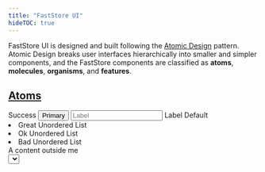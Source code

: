 ```yaml
---
title: "FastStore UI"
hideTOC: true
---
```

FastStore UI is designed and built following the [Atomic Design](https://bradfrost.com/blog/post/atomic-web-design/) pattern.
Atomic Design breaks user interfaces hierarchically into smaller and simpler components, and the FastStore components are classified as **atoms**, **molecules**, **organisms**, and **features**.

## [Atoms](https://developers.vtex.com/docs/guides/faststore/atoms-overview)

<CardList columns={4}>
  <CardItem
    title="Badge"
    description="Badges are status descriptors used to emphasize an item's state."
    actionPath="/docs/guides/faststore/atoms-badge"
  >
    <Badge variant="success">Success</Badge>
  </CardItem>
  <CardItem
    title="Button"
    description="Buttons indicate actions that users can take, like adding an item to the cart."
    actionPath="/docs/guides/faststore/atoms-button"
  >
    <Button variant="primary">Primary</Button>
  </CardItem>
  <CardItem
    title="Checkbox"
    description="Checkboxes allow users to toggle an option on or off."
    actionPath="/docs/guides/faststore/atoms-checkbox"
  >
    <Checkbox checked readOnly />
  </CardItem>
  <CardItem
    title="Icon"
    description="Icons are simplified graphics used to represent concepts and help users navigate the UI."
    actionPath="/docs/guides/faststore/atoms-icon"
  >
    <Icon name="ShoppingCart" weight="regular" width={24} height={24} />
  </CardItem>
  <CardItem
    title="Input"
    description="Fields used to get user inputs."
    actionPath="/docs/guides/faststore/atoms-input"
  >
    <Input placeholder="Label" id="inputfield-default" />
  </CardItem>
  <CardItem
    title="Label"
    description="Describes the meaning of input fields."
    actionPath="/docs/guides/faststore/atoms-label"
  >
    <Label>Label</Label>
  </CardItem>
  <CardItem
    title="Link"
    description="Performs the same behavior of a regular anchor tag (`a`), but can be used as any HTML tag and component."
    actionPath="/docs/guides/faststore/atoms-link"
  >
    <Link variant="default">Default</Link>
  </CardItem>
  <CardItem
    title="List"
    description="Lists group related content. They can be ordered or unordered."
    actionPath="/docs/guides/faststore/atoms-list"
  >
    <List marker>
      <li>Great Unordered List</li>
      <li>Ok Unordered List</li>
      <li>Bad Unordered List</li>
    </List>
  </CardItem>
  <CardItem
    title="Loader"
    description="Loaders provide a visual cue that an action is being processed."
    actionPath="/docs/guides/faststore/atoms-loader"
  >
    <Loader />
  </CardItem>
  <CardItem
    title="Overlay"
    description="Overlays provide contextual information on top of the current layer of the interface."
    actionPath="/docs/guides/faststore/atoms-overlay"
  >
    <div
      style={{
        position: 'relative',
        height: '8rem',
        width: '100%',
        textAlign: 'center',
      }}
    >
      A content outside me
      <Overlay style={{ position: 'absolute' }} />
    </div>
  </CardItem>
  <CardItem
    title="Price"
    description="Used to display the price of a given product, discount and total values."
    actionPath="/docs/guides/faststore/atoms-price"
  >
    <Price value={62.5} variant="selling" />
  </CardItem>
  <CardItem
    title="Radio"
    description="Allow users to select one option from a set."
    actionPath="/docs/guides/faststore/atoms-radio"
  >
    <Radio checked readOnly />
  </CardItem>
  <CardItem
    title="Select"
    description="Select components allow users to pick an option from a predefined list."
    actionPath="/docs/guides/faststore/atoms-select"
  >
    <Select
      id="select-overview-default"
      options={{
        great: 'Great',
        ok: 'Ok',
        bad: 'Bad',
      }}
    />
  </CardItem>
  <CardItem
    title="Skeleton"
    description="Improves the store's experience and perceived performance through loading placeholders."
    actionPath="/docs/guides/faststore/atoms-skeleton"
  >
    <Skeleton size={{ width: '150px', height: '80px' }} borderRadius="32px" />
  </CardItem>
  <CardItem
    title="Slider"
    description="Allows users to select a single value from a range."
    actionPath="/docs/guides/faststore/atoms-slider"
  >
    <Slider
      max={{ absolute: 500, selected: 250 }}
      min={{ absolute: 0, selected: 100 }}
      absoluteValuesLabel={{ min: '0', max: '500' }}
    />
  </CardItem>
  <CardItem
    title="SROnly"
    description="Hides an element visually. Improve accessibility by providing text to screen readers when applied."
    actionPath="/docs/guides/faststore/atoms-sr-only"
  >
    <SROnly text="visually hidden text" />
  </CardItem>
</CardList>

---

## [Molecules](https://developers.vtex.com/docs/guides/faststore/molecules-overview)

<CardList columns={3}>
  <CardItem
    title="Accordion"
    description="Displays an expandable/collapsible list of items."
    actionPath="/docs/guides/faststore/molecules-accordion"
  >
    <UsageAccordionMultiple/>
  </CardItem>
  <CardItem
    title="Alert"
    description="Displays short messages related to the behavior of a system, feature or page."
    actionPath="/docs/guides/faststore/molecules-alert"
  >
    <Alert link={{ children: 'Link', href: '#' }} dismissible>
      Alert message
    </Alert>
  </CardItem>
  <CardItem
    title="Breadcrumb"
    description="Indicates the user's location in a website hierarchy."
    actionPath="/docs/guides/faststore/molecules-breadcrumb"
    zoomOut
  >
    <Breadcrumb breadcrumbList={breadcrumbList} />
  </CardItem>
  <CardItem
    title="BuyButton"
    description="Intends to send the user to the checkout/cart step directly."
    actionPath="/docs/guides/faststore/molecules-buy-button"
  >
    <BuyButton>Buy Now</BuyButton>
  </CardItem>

  <CardItem
    title="Card"
    description="A card with a header and body, ideal for displaying products, messages, or store information."
    actionPath="/docs/guides/faststore/molecules-card"
  >
    <Card
      iconName="PlusCircle"
      title="Card with Icon"
      style={{width: '300px'}}>
      <h1> Message </h1>
    </Card>
  </CardItem>

  <CardItem
    title="Carousel"
    description="Slides through multiple elements using custom controls."
    actionPath="/docs/guides/faststore/molecules-carousel"
  >
    <CarouselUsage />
  </CardItem>
  <CardItem
    title="CartItem"
    description="Used to present the summarized information of a product inside the Cart."
    actionPath="/docs/guides/faststore/molecules-cart-item"
  >
    <CartItemExample/>
  </CardItem>
  <CardItem
    title="CheckboxField"
    description="Wraps a `Checkbox` input and its corresponding `Label`. It allows users to select one option from a set."
    actionPath="/docs/guides/faststore/molecules-checkbox-field"
  >
    <CheckboxField label="Default" id="checkboxfield-default" />
  </CardItem>
  <CardItem
    title="DiscountBadge"
    description="A custom `Badge` that display product's discounts."
    actionPath="/docs/guides/faststore/molecules-discount-badge"
  >
    <DiscountBadge listPrice={80} spotPrice={40} />
  </CardItem>
  <CardItem
    title="Dropdown"
    description="Displays a set of actions/items to the user, usually used to show a menu of options."
    actionPath="/docs/guides/faststore/molecules-dropdown"
  >
    <Dropdown>
      <DropdownButton icon={<Icon name="CaretDown" />}>
        {'Dropdown'}
      </DropdownButton>
      <DropdownMenu>
        <DropdownItem icon={<Icon name="ArrowElbowDownRight" />}>
          {'Dropdown Item 1'}
        </DropdownItem>
        <DropdownItem icon={<Icon name="ArrowElbowDownRight" />}>
          {'Dropdown Item 2'}
        </DropdownItem>
      </DropdownMenu>
    </Dropdown>
  </CardItem>
  <CardItem
    title="Gift"
    description="Displays an additional item to purchase as a gift."
    actionPath="/docs/guides/faststore/molecules-gift"
  >
    <Gift icon={<Icon name="Tag" />}>
      <GiftImage>
        <img
          src="https://storeframework.vtexassets.com/arquivos/ids/190902/unsplash-magic-mouse.jpg?v=637800136963870000"
          alt="Magicwhite"
          width={89}
          height={89}
        />
      </GiftImage>
      <GiftContent
        productName="Apple Magic Mouse"
        price={{ value: 999, listPrice: 999, formatter: useFormattedPrice }}
      />
    </Gift>
  </CardItem>
  <CardItem
    title="IconButton"
    description="icons that trigger some sort of action, such as adding an item to the cart."
    actionPath="/docs/guides/faststore/molecules-icon-button"
  >
    <IconButton icon={<Icon name="ShoppingCart" />} aria-label="Buy" />
  </CardItem>
  <CardItem
    title="InputField"
    description="Wraps an `Input` and its corresponding `Label`."
    actionPath="/docs/guides/faststore/molecules-input-field"
  >
    <InputField label="Input w/ Action" id="inputfield-action" actionable />
  </CardItem>
  <CardItem
    title="Link Button"
    description="Visuallly replicates a `Button`, however acts as a link to navigate users between pages."
    actionPath="/docs/guides/faststore/molecules-link-button"
  >
    <LinkButton href="#">Link Button</LinkButton>
  </CardItem>
  <CardItem
    title="Modal"
    description="Are dialog windows that sit on top of an application's main view."
    actionPath="/docs/guides/faststore/molecules-modal"
  >
    <UIProvider>
      <ModalBase />
    </UIProvider>
  </CardItem>
  <CardItem
    title="Navbar Links"
    description="Used to display a set of navigation links that self adapts on mobile or desktop screens."
    actionPath="/docs/guides/faststore/molecules-navbar-links"
    zoomOut
  >
    <NavbarLinksUsage />
  </CardItem>
  <CardItem
    title="Order Summary"
    description="Provides a summary of the items in the cart, including the total price, related shipping tax, and discounts."
    actionPath="/docs/guides/faststore/molecules-order-summary"
    fullWidth
  >
    <OrderSummary
      subtotalLabel="Subtotal (3 products)"
      subtotalValue={useFormattedPrice(1200)}
      discountValue={`-${useFormattedPrice(100)}`}
      totalValue={useFormattedPrice(1100)}
    />
  </CardItem>
  <CardItem
    title="Product Card"
    description="Displays summarized information about a product."
    actionPath="/docs/guides/faststore/molecules-product-card"
  >
    <ProductCard bordered>
      <ProductCardImage>
        <img
          data-fs-image
          src={product.image[1].url}
          alt={product.image[1].alternateName}
        />
      </ProductCardImage>
      <ProductCardContent
        title="Mouse"
        price={{
          value: product.offers.offers[0].price,
          listPrice: product.offers.offers[0].listPrice,
          formatter: useFormattedPrice,
        }}
        ratingValue={3.5}
      />
    </ProductCard>
  </CardItem>
   <CardItem
    title="ProductPrice"
    description="Displays the product's listing and spot price."
    actionPath="/components/molecules/product-price"
  >
    <ProductPrice
      value={950.04}
      listPrice={999}
      formatter={useFormattedPrice}
    />
  </CardItem>
  <CardItem
    title="Product Title"
    description="Used on Product Details Page, wraps the product name, a product label and the rating."
    actionPath="/docs/guides/faststore/molecules-product-title"
  >
    <ProductTitle
      title={<h1>Apple Mouse</h1>}
      label={<DiscountBadge size="big" listPrice={100} spotPrice={90} />}
      refNumber="99995945"
      ratingValue={4}
    />
  </CardItem>
  <CardItem
    title="Quantity Selector"
    description="Allows customers to select the quantity of a given product to purchase."
    actionPath="/docs/guides/faststore/molecules-quantity-selector"
  >
    <QuantitySelector min={1} max={10} initial={5} />
  </CardItem>
  <CardItem
    title="Radio Field"
    description="Wraps a `Radio` input and its corresponding `Label`. It allows users to select one option from a set."
    actionPath="/docs/guides/faststore/molecules-radio-field"
  >
    <RadioField label="Checked" id="radiofield-checked" checked readOnly />
  </CardItem>
  <CardItem
    title="Radio Group"
    description="Allows users to select a single option from a list of two or more mutually exclusive options."
    actionPath="/docs/guides/faststore/molecules-radio-group"
  >
    <RadioGroup name="radiogroup">
      <RadioField label="First" name="radiogroup" id="radiofield-first" />
      <RadioField label="Second" name="radiogroup" id="radiofield-second" />
      <RadioField label="Third" name="radiogroup" id="radiofield-third" />
    </RadioGroup>
  </CardItem>
  <CardItem
    title="Rating"
    description="Displays the average rating of a product based on other shoppers' feedback and reviews."
    actionPath="/docs/guides/faststore/molecules-rating"
  >
    <Rating value={3.5} icon={<Icon name="Star" />} />
  </CardItem>
  <CardItem
    title="Region Bar"
    description="Trigger the `RegionModal` and is part of `Regionalization` feature."
    actionPath="/docs/guides/faststore/molecules-region-bar"
  >
    <RegionBar icon={<Icon name="MapPin" />} label="Set your location" />
  </CardItem>
  <CardItem
    title="Search Auto Complete"
    description="Lists auto completing suggestions based on searched term. This component is part of the `Search` feature."
    actionPath="/docs/guides/faststore/molecules-search-auto-complete"
  >
    <SearchAutoComplete>
      {suggestions?.map((suggestion) => (
        <SearchAutoCompleteTerm
          key={suggestion.value}
          term={searchContent}
          suggestion={suggestion.value}
          linkProps={{ href: '#' }}
        />
      ))}
    </SearchAutoComplete>
  </CardItem>
  <CardItem
    title="Search Dropdown"
    description="Combines all `Search` components to show all options in `SearchInput`. This component is part of the `Search` feature."
    actionPath="/docs/guides/faststore/molecules-search-dropdown"
    zoomOut
  >
    <SearchDropdownUsage term="App" products={product} />
  </CardItem>
  <CardItem
    title="Search History"
    description="Responsible for showing the latest terms searched by a user. This component is part of the `Search` feature."
    actionPath="/docs/guides/faststore/molecules-search-history"
  >
    <SearchHistory title="History">
      <SearchHistoryTerm value="Headphone" linkProps={{ href: '#' }} />
      <SearchHistoryTerm value="Audio & Video" linkProps={{ href: '#' }} />
      <SearchHistoryTerm value="mh-7000" linkProps={{ href: '#' }} />
    </SearchHistory>
  </CardItem>
  <CardItem
    title="Search Input Field"
    description="An `InputField` with a search button. This component is part of the `Search` feature."
    actionPath="/docs/guides/faststore/molecules-search-input-field"
  >
    <SearchInputField onSubmit={() => {}} />
  </CardItem>
  <CardItem
    title="Search Products"
    description="Shows details of the suggested products. This component is part of the `Search` feature."
    actionPath="/docs/guides/faststore/molecules-search-products"
  >
    <SearchProducts>
      <SearchProductItem linkProps={{ href: '#' }}>
        <SearchProductItemImage>
          <img
            data-fs-image
            src={product.image[1].url}
            alt={product.image[1].alternateName}
          />
        </SearchProductItemImage>
        <SearchProductItemContent
          title={product.isVariantOf.name}
          price={{
            value: product.offers.offers[0].price,
            listPrice: product.offers.offers[0].listPrice,
            formatter: useFormattedPrice,
          }}
        />
      </SearchProductItem>
      <SearchProductItem linkProps={{ href: '#' }}>
        <SearchProductItemImage>
          <img
            data-fs-image
            src={product.image[1].url}
            alt={product.image[1].alternateName}
          />
        </SearchProductItemImage>
        <SearchProductItemContent
          title={product.isVariantOf.name}
          price={{
            value: product.offers.offers[0].price,
            listPrice: product.offers.offers[0].listPrice,
            formatter: useFormattedPrice,
          }}
        />
      </SearchProductItem>
    </SearchProducts>
  </CardItem>
  <CardItem
    title="Search Top"
    description="Displays the most searched terms by customers. This component is part of the `Search` feature."
    actionPath="/docs/guides/faststore/molecules-search-top"
  >
    <SearchTop title="Top Search">
      <SearchTopTerm value="Notebooks" linkProps={{ href: '#' }} index={0} />
      <SearchTopTerm
        value="Laser Printer"
        linkProps={{ href: '#' }}
        index={1}
      />
      <SearchTopTerm
        value="Bluetooth Keyboard"
        linkProps={{ href: '#' }}
        index={2}
      />
    </SearchTop>
  </CardItem>
  <CardItem
    title="Select Field"
    description="Wraps a `Select` input and its corresponding `Label`. It allows users to select one option from a set."
    actionPath="/docs/guides/faststore/molecules-select-field"
  >
    <SelectField
      id="select-overview-default"
      label="Select a Status:"
      options={{
        great: 'Great',
        ok: 'Ok',
        bad: 'Bad',
      }}
    />
  </CardItem>
  <CardItem
    title="SKU Selector"
    description="Used in Product Details Pages (PDPs) to display all the available variants for a given product."
    actionPath="/docs/guides/faststore/molecules-sku-selector"
  >
    <SkuSelectorColor />
  </CardItem>
  <CardItem
    title="Table"
    description="Displays information in a friendly way, allowing users to scan for details quickly."
    actionPath="/docs/guides/faststore/molecules-table"
  >
    <Table variant="bordered">
      <TableHead>
        <TableRow>
          <TableCell scope="col" variant="header" align="left">
            Bordered
          </TableCell>
          <TableCell scope="col" variant="header" align="right">
            Total
          </TableCell>
        </TableRow>
      </TableHead>
      <TableBody>
        {options.map((option) => (
          <TableRow key={option.numberOfInstallments}>
            <TableCell variant="header" align="left">
              {option.numberOfInstallments}x
            </TableCell>
            <TableCell align="right">
              <Price formatter={useFormattedPrice} value={option.total} />
            </TableCell>
          </TableRow>
        ))}
      </TableBody>
    </Table>
  </CardItem>
  <CardItem
    title="Tag"
    description="Are an interactive `Badge`. By default, its have a close button."
    actionPath="/docs/guides/faststore/molecules-tag"
  >
    <Tag variant="highlighted" label="Tag" onClose={() => {}} />
  </CardItem>
  <CardItem
    title="Toast"
    description="Used to display notifications."
    actionPath="/docs/guides/faststore/molecules-toast"
  >
    <UIProvider>
      <ToastUsage
        message={'Simple Toast message.'}
        status={'INFO'}
        btnLabel="Simple Toast"
      />
    </UIProvider>
  </CardItem>
  <CardItem
    title="Toggle"
    description="A customized checkbox input styled to look like a switch button."
    actionPath="/docs/guides/faststore/molecules-toggle"
  >
    <Toggle id="toggle-default-checked" checked readOnly />
  </CardItem>
  <CardItem
    title="Toggle Field"
    description="Toggle Field wraps a `Toggle` input and its corresponding `Label`."
    actionPath="/docs/guides/faststore/molecules-toggle-field"
  >
    <ToggleField id="toggle-field-default" label="Label" />
  </CardItem>
</CardList>

---

## [Organisms](https://developers.vtex.com/docs/guides/faststore/organisms-overview)

<CardList columns={3}>
  <CardItem
    title="Banner Text"
    description="Used for advertising brands, products, and/or collections."
    actionPath="/docs/guides/faststore/organisms-banner-text"
    zoomOut
  >
    <BannerText>
      <BannerTextContent
        title="Explore more about our amazing products"
        caption="All the amazing products from the brands we partner with."
        link="/"
        linkText="See more"
      />
    </BannerText>
  </CardItem>
  <CardItem
    title="Cart Sidebar"
    description="Displays the summary of items added to the cart along with detailed information, and checkout option."
    actionPath="/docs/guides/faststore/organisms-cart-sidebar"
  >
    <UIProvider>
      <CartSidebarUsage />
    </UIProvider>
  </CardItem>
  <CardItem
    title="Empty State"
    description="Used to represent an empty state."
    actionPath="/docs/guides/faststore/organisms-empty-state"
    zoomOut
  >
    <EmptyState
      title="Your Cart is empty"
      titleIcon={
        <Icon name="ShoppingCart" width={56} height={56} weight="thin" />
      }
    >
      <Button variant="secondary">Start Shopping</Button>
    </EmptyState>
  </CardItem>
  <CardItem
    title="Filter"
    description="Filters products inside the Product Listing Page (PLP) and Search Page."
    actionPath="/docs/guides/faststore/organisms-filter"
    containerStyle={{ alignItems: 'flex-start' }}
  >
    <UIProvider>
      <SearchProvider onChange={() => ({})}>
        <FilterUsage />
      </SearchProvider>
    </UIProvider>
  </CardItem>
  <CardItem
    title="Filter Slider"
    description="The mobile `Filter` view that is rendered inside a `SlideOver` component."
    actionPath="/docs/guides/faststore/organisms-filter-slider"
  >
    <UIProvider>
      <SearchProvider onChange={() => ({})}>
        <FilterUsage onlyMobile={true} />
      </SearchProvider>
    </UIProvider>
  </CardItem>
  <CardItem
    title="Hero"
    description="Full-width banner presented on the above-the-fold section of a web page."
    actionPath="/docs/guides/faststore/organisms-hero"
    zoomOut
  >
    <Hero>
      <HeroImage>
        <img
          alt="Controller on a table"
          src="https://storeframework.vtexassets.com/arquivos/ids/190897/Photo.jpg"
        />
      </HeroImage>
      <HeroHeader
        title="Explore our products"
        subtitle="All the amazing products from the brands we partner with."
        link="/"
        linkText="See more"
      />
    </Hero>
  </CardItem>
  <CardItem
    title="Image Gallery"
    description="Used when you want to display a series of photos in a gallery on a post or page."
    actionPath="/docs/guides/faststore/organisms-image-gallery"
    zoomOut
  >
    <ImageGalleryUsage images={imagesUsage} />
  </CardItem>
  <CardItem
    title="Navbar"
    description="Represents the page header and groups features like Search and Regionalization."
    actionPath="/docs/guides/faststore/organisms-navbar"
    zoomOut
  >
    <UIProvider>
      <NavbarUsage />
    </UIProvider>
  </CardItem>
  <CardItem
    title="Navbar Slider"
    description="As part of the `Navbar`, this component is its **mobile version** used to list the navigation links through the `NavbarLinks`."
    actionPath="/docs/guides/faststore/organisms-navbar-slider"
  >
    <UIProvider>
      <NavbarSliderUsage />
    </UIProvider>
  </CardItem>
  <CardItem
    title="Newsletter"
    description="The `Newsletter` component is a section that features a text input field and an action button, allowing users to subscribe to updates and newsletters."
    actionPath="/docs/guides/faststore/organisms-newsletter"
  >
    <UIProvider>
      <NewsletterUsage />
    </UIProvider>
  </CardItem>
  <CardItem
    title="Out of Stock"
    description="Used to announce to users that the product is out of stock."
    actionPath="/docs/guides/faststore/organisms-out-of-stock"
  >
    <OutOfStock
      title="Out of Stock"
      subtitle="Notify me when available"
      inputLabel="Email"
      buttonLabel="Notify Me"
      onSubmit={() => {}}
      disabled={false}
    />
  </CardItem>
  <CardItem
    title="Payment Methods"
    description="Displays the logos of the available payment options in a store."
    actionPath="/docs/guides/faststore/organisms-payment-methods"
  >
    <PaymentMethods title={<h3>Payment Methods</h3>} flagList={flags} />
  </CardItem>
  <CardItem
    title="Price Range"
    description="`Slider` that allows users to select a maximum and minimum price from a range."
    actionPath="/docs/guides/faststore/organisms-price-range"
  >
    <PriceRangeUsage />
  </CardItem>
  <CardItem
    title="Product Grid"
    description="A section generally used on PLP pages to list the products available in the store."
    actionPath="/docs/guides/faststore/organisms-product-grid"
    zoomOut
  >
    <ProductGridUsage />
  </CardItem>
  <CardItem
    title="Product Shelf"
    description="Displays a list of products to be used as a section on the store."
    actionPath="/docs/guides/faststore/organisms-product-shelf"
    zoomOut
  >
    <ProductShelfUsage items={6}/>
  </CardItem>
  <CardItem
    title="Region Modal"
    description="A `Modal` with some region configurations. The component is part of `Regionalization` feature"
    actionPath="/docs/guides/faststore/organisms-region-modal"
  >
    <UIProvider>
      <RegionModalUsage />
    </UIProvider>
  </CardItem>
  <CardItem
    title="Search Input"
    description="Responsible to receive, search and display suggestions. This component is part of the `Search` feature."
    actionPath="/docs/guides/faststore/organisms-search-input"
  >
    <SearchInputUsage />
  </CardItem>
  <CardItem
    title="Shipping Simulation"
    description="Lets customers set the `PostalCode` and see the shipping options in the `PDP`."
    actionPath="/docs/guides/faststore/organisms-shipping-simulation"
  >
    <ShippingSimulationUsage />
  </CardItem>
  <CardItem
    title="Slide Over"
    description="Represents an aditional session that complements the screen's information."
    actionPath="/docs/guides/faststore/organisms-slide-over"
  >
    <UIProvider>
      <SlideOverPartialRight />
    </UIProvider>
  </CardItem>
</CardList>
